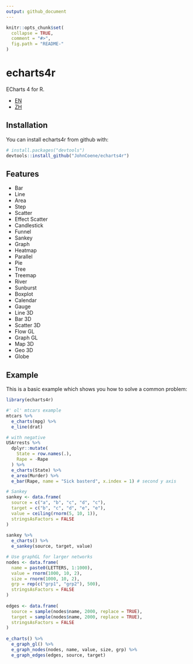 ```yaml
---
output: github_document
---
```


<!-- README.md is generated from README.Rmd. Please edit that file -->

```r
knitr::opts_chunk$set(
  collapse = TRUE,
  comment = "#>",
  fig.path = "README-"
)
```

# echarts4r

ECharts 4 for R.

* [EN](https://ecomfe.github.io/)
* [ZH](http://echarts.baidu.com/index.html)

## Installation

You can install echarts4r from github with:

```r
# install.packages("devtools")
devtools::install_github("JohnCoene/echarts4r")
```

## Features

* Bar
* Line
* Area
* Step
* Scatter
* Effect Scatter
* Candlestick
* Funnel
* Sankey
* Graph
* Heatmap
* Parallel
* Pie
* Tree
* Treemap
* River
* Sunburst
* Boxplot
* Calendar
* Gauge
* Line 3D
* Bar 3D
* Scatter 3D
* Flow GL
* Graph GL
* Map 3D
* Geo 3D
* Globe

## Example

This is a basic example which shows you how to solve a common problem:

```r
library(echarts4r)

#' ol' mtcars example
mtcars %>%
  e_charts(mpg) %>% 
  e_line(drat)

# with negative
USArrests %>% 
  dplyr::mutate(
    State = row.names(.),
    Rape = -Rape
  ) %>% 
  e_charts(State) %>% 
  e_area(Murder) %>%
  e_bar(Rape, name = "Sick basterd", x.index = 1) # second y axis

# Sankey
sankey <- data.frame(
  source = c("a", "b", "c", "d", "c"),
  target = c("b", "c", "d", "e", "e"),
  value = ceiling(rnorm(5, 10, 1)),
  stringsAsFactors = FALSE
)
 
sankey %>%
  e_charts() %>% 
  e_sankey(source, target, value) 

# Use graphGL for larger networks
nodes <- data.frame(
  name = paste0(LETTERS, 1:1000),
  value = rnorm(1000, 10, 2),
  size = rnorm(1000, 10, 2),
  grp = rep(c("grp1", "grp2"), 500),
  stringsAsFactors = FALSE
)
 
edges <- data.frame(
  source = sample(nodes$name, 2000, replace = TRUE),
  target = sample(nodes$name, 2000, replace = TRUE),
  stringsAsFactors = FALSE
)
 
e_charts() %>%
  e_graph_gl() %>% 
  e_graph_nodes(nodes, name, value, size, grp) %>% 
  e_graph_edges(edges, source, target)
```
